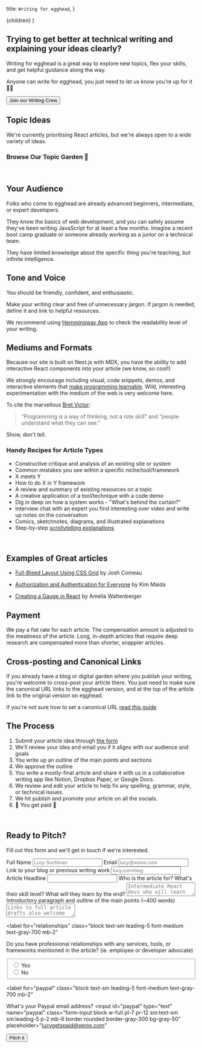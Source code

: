   title: `Writing for egghead`,
}


  <FancyGuide frontMatter={meta}>{children}</FancyGuide>
)

<ProseSection>


## Trying to get better at technical writing and explaining your ideas clearly?

Writing for egghead is a great way to explore new topics, flex your skills, and get helpful guidance along the way.

Anyone can write for egghead, you just need to let us know you're up for it <span>✋🏾</span>

<a href="/write-for-egghead#pitch-form">
  <button className="mt-4 flex items-center sm:px-5 px-3 py-2 rounded-md border-1 focus:border-blue-600 focus:outline-none bg-blue-600 border-blue-800 text-blue-100">
    Join our Writing Crew
  </button>
</a>

<br />

## Topic Ideas

We're currently prioritising React articles, but we're always open to a wide variety of ideas.

### Browse Our Topic Garden <span>🌱</span>

</ProseSection>


<TopicListComponent />

<ProseSection>


<br />

## Your Audience

Folks who come to egghead are already advanced beginners, intermediate, or expert developers.

They know the basics of web development, and you can safely assume they've been writing JavaScript for at least a few months. Imagine a recent boot camp graduate or someone already working as a junior on a technical team.

They have limited knowledge about the specific thing you're teaching, but infinite intelligence.

## Tone and Voice

You should be friendly, confident, and enthusiastic.

Make your writing clear and free of unnecessary jargon. If jargon is needed, define it and link to helpful resources.

We recommend using [Hemmingway App](http://www.hemingwayapp.com/) to check the readability level of your writing.

## Mediums and Formats

Because our site is built on Next.js with MDX, you have the ability to add interactive React components into your article (we know, so cool!)

We strongly encourage including visual, code snippets, demos, and interactive elements that [make programming learnable](http://worrydream.com/LearnableProgramming/).
Wild, interesting experimentation with the medium of the web is very welcome here.

To cite the marvellous [Bret Victor](http://worrydream.com/):

</ProseSection>


<blockquote className="relative my-6 text-xl text-neutral-600 pl-6 max-w-2xl font-semibold">
  "Programming is a way of thinking, not a rote skill" and "people understand
  what they can see."
</blockquote>

<ProseSection>


Show, don't tell.

### Handy Recipes for Article Types

- Constructive critique and analysis of an existing site or system
- Common mistakes you see within a specific niche/tool/framework
- X meets Y
- How to do X in Y framework
- A review and summary of existing resources on a topic
- A creative application of a tool/technique with a code demo
- Dig in deep on how a system works - "What's behind the curtain?"
- Interview chat with an expert you find interesting over video and write up notes on the conversation
- Comics, sketchnotes, diagrams, and illustrated explanations
- Step-by-step [scrollytelling explanations](https://webflow.com/blog/scrollytelling-guide)

<br />

## Examples of Great articles

- [Full-Bleed Layout Using CSS Grid](https://joshwcomeau.com/css/full-bleed/) by Josh Comeau

- [Authorization and Authentication for Everyone](https://dev.to/kimmaida/authorization-and-authentication-for-everyone-27j3) by Kim Maida

- [Creating a Gauge in React](https://wattenberger.com/blog/gauge) by Amelia Wattenberger

## Payment

We pay a flat rate for each article. The compensation amount is adjusted to the meatiness of the article. Long, in-depth articles that require deep research are compensated more than shorter, snappier articles.

## Cross-posting and Canonical Links

If you already have a blog or digital garden where you publish your writing, you're welcome to cross-post your article there. You just need to make sure the canonical URL links to the egghead version, and at the top of the article link to the original version on egghead.

If you're not sure how to set a canonical URL [read this guide](https://ahrefs.com/blog/canonical-tags/)

## The Process

1. Submit your article idea through [the form](/write-for-egghead#pitch-form)
2. We'll review your idea and email you if it aligns with our audience and goals
3. You write up an outline of the main points and sections
4. We approve the outline
5. You write a mostly-final article and share it with us in a collaborative writing app like Notion, Dropbox Paper, or Google Docs.
6. We review and edit your article to help fix any spelling, grammar, style, or technical issues.
7. We hit publish and promote your article on all the socials.
8. <span>🤑</span> You get paid <span>🤑</span>

<br />

<section id="pitch-form">


## Ready to Pitch?

Fill out this form and we'll get in touch if we're interested.

<form className="max-w-md">
  <label for="name" class="block text-sm leading-5 font-medium text-gray-700 mb-2">Full Name</label>
  <input
    id="name"
    type="text"
    name="name"
    class="form-input block pl-7 pr-12 sm:text-sm sm:leading-5 p-2 mb-6 border rounded border-gray-300 bg-gray-50 w-full" placeholder="Lucy Suchman"
  ></input>
  <label for="email" class="block text-sm leading-5 font-medium text-gray-700 mb-2">Email</label>
  <input
    id="email"
    type="text"
    name="email"
    class="form-input block w-full pl-7 pr-12 sm:text-sm sm:leading-5 p-2  mb-6 border rounded border-gray-300 bg-gray-50" placeholder="lucy@xerox.com"
  ></input>
  <label for="writing-links" class="block text-sm leading-5 font-medium text-gray-700 mb-2">Link to your blog or previous writing work</label>
  <input
    id="writing-links"
    type="text"
    name="writing-links"
    class="form-input block w-full pl-7 pr-12 sm:text-sm sm:leading-5 p-2  mb-6 border rounded border-gray-300 bg-gray-50" placeholder="lucy.com/blog"
  ></input>
  <label for="headline" class="block text-sm leading-5 font-medium text-gray-700 mb-2">Article Headline</label>
  <input
    id="headline"
    type="text"
    name="headline"
    class="form-input block w-full pl-7 pr-12 sm:text-sm sm:leading-5 p-2  mb-6 border rounded border-gray-300 bg-gray-50" placeholder=""
  ></input>
  <label for="audience" class="block text-sm leading-5 font-medium text-gray-700 mb-2">Who is the article for? What's their skill level? What will they learn by the end?</label>
  <textarea
    id="audience"
    type="text"
    name="audience"
    class="form-input block w-full pl-7 pr-12 sm:text-sm sm:leading-5 p-2  mb-6 border rounded border-gray-300 bg-gray-50" placeholder="Intermediate React devs who will learn how to implement flexbox and grid layouts in Tailwinds CSS"
  ></textarea>
  <label for="draft" class="block text-sm leading-5 font-medium text-gray-700 mb-2">Introductory paragraph and outline of the main points (~400 words)</label>
  <textarea
    id="draft"
    type="text"
    name="draft"
    class="form-input block w-full pl-7 pr-12 sm:text-sm sm:leading-5 p-2  mb-6 border rounded border-gray-300 bg-gray-50" placeholder="Links to full article drafts also welcome"
  ></textarea>


<label
  for="relationships"
  class="block text-sm leading-5 font-medium text-gray-700 mb-2"
>
  Do you have professional relationships with any services, tools, or frameworks
  mentioned in the article? (ie. employee or developer advocate)
</label>
<fieldset class="mt-2 flex flex-row mb-6">
  <div class="mt-2 flex items-center mr-4">
    <input
      id="relationships-yes"
      name="relationships"
      type="radio"
      class="form-radio h-4 w-4 text-indigo-600 transition duration-150 ease-in-out"
    ></input>
    <label for="relationships-yes" class="ml-3">
      <span class="block text-sm leading-5 font-medium text-gray-700">Yes</span>
    </label>
  </div>
  <div class="mt-2 flex items-center">
    <input
      id="relationships-no"
      name="relationships"
      type="radio"
      class="form-radio h-4 w-4 text-indigo-600 transition duration-150 ease-in-out"
    ></input>
    <label for="relationships-no" class="ml-3">
      <span class="block text-sm leading-5 font-medium text-gray-700">No</span>
    </label>
  </div>
</fieldset>

<label
  for="paypal"
  class="block text-sm leading-5 font-medium text-gray-700 mb-2"
>
  What's your Paypal email address?
</label>
<input
  id="paypal"
  type="text"
  name="paypal"
  class="form-input block w-full pl-7 pr-12 sm:text-sm sm:leading-5 p-2  mb-6 border rounded border-gray-300 bg-gray-50"
  placeholder="lucygetspaid@xerox.com"
></input>

</form>


<button className="mt-6 flex items-center sm:px-5 px-3 py-2 rounded-md border-1 focus:border-blue-600 focus:outline-none bg-blue-600 border-blue-800 text-blue-100">
  Pitch it
</button>

</section>


</ProseSection>

